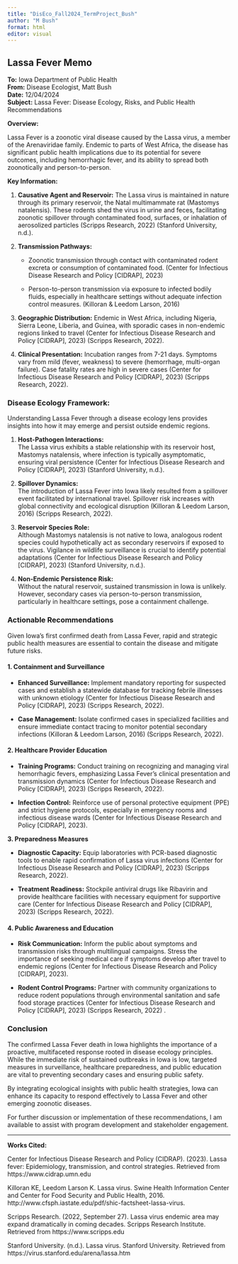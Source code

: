 ```yaml
---
title: "DisEco_Fall2024_TermProject_Bush"
author: "M Bush"
format: html
editor: visual
---
```


## **Lassa Fever Memo**

**To:** Iowa Department of Public Health\
**From:** Disease Ecologist, Matt Bush\
**Date:** 12/04/2024\
**Subject:** Lassa Fever: Disease Ecology, Risks, and Public Health Recommendations

**Overview:**

Lassa Fever is a zoonotic viral disease caused by the Lassa virus, a member of the Arenaviridae family. Endemic to parts of West Africa, the disease has significant public health implications due to its potential for severe outcomes, including hemorrhagic fever, and its ability to spread both zoonotically and person-to-person.

**Key Information:**

1.  **Causative Agent and Reservoir:** The Lassa virus is maintained in nature through its primary reservoir, the Natal multimammate rat (Mastomys natalensis). These rodents shed the virus in urine and feces, facilitating zoonotic spillover through contaminated food, surfaces, or inhalation of aerosolized particles (Scripps Research, 2022) (Stanford University, n.d.).

2.  **Transmission Pathways:**

    -   Zoonotic transmission through contact with contaminated rodent excreta or consumption of contaminated food. (Center for Infectious Disease Research and Policy \[CIDRAP\], 2023)

    -   Person-to-person transmission via exposure to infected bodily fluids, especially in healthcare settings without adequate infection control measures. (Killoran & Leedom Larson, 2016)

3.  **Geographic Distribution:** Endemic in West Africa, including Nigeria, Sierra Leone, Liberia, and Guinea, with sporadic cases in non-endemic regions linked to travel (Center for Infectious Disease Research and Policy \[CIDRAP\], 2023) (Scripps Research, 2022).

4.  **Clinical Presentation:** Incubation ranges from 7-21 days. Symptoms vary from mild (fever, weakness) to severe (hemorrhage, multi-organ failure). Case fatality rates are high in severe cases (Center for Infectious Disease Research and Policy \[CIDRAP\], 2023) (Scripps Research, 2022).

### **Disease Ecology Framework:**

Understanding Lassa Fever through a disease ecology lens provides insights into how it may emerge and persist outside endemic regions.

1.  **Host-Pathogen Interactions:\
    **The Lassa virus exhibits a stable relationship with its reservoir host, Mastomys natalensis, where infection is typically asymptomatic, ensuring viral persistence (Center for Infectious Disease Research and Policy \[CIDRAP\], 2023) (Stanford University, n.d.).

2.  **Spillover Dynamics:\
    **The introduction of Lassa Fever into Iowa likely resulted from a spillover event facilitated by international travel. Spillover risk increases with global connectivity and ecological disruption (Killoran & Leedom Larson, 2016) (Scripps Research, 2022).

3.  **Reservoir Species Role:\
    **Although Mastomys natalensis is not native to Iowa, analogous rodent species could hypothetically act as secondary reservoirs if exposed to the virus. Vigilance in wildlife surveillance is crucial to identify potential adaptations (Center for Infectious Disease Research and Policy \[CIDRAP\], 2023) (Stanford University, n.d.).

4.  **Non-Endemic Persistence Risk:\
    **Without the natural reservoir, sustained transmission in Iowa is unlikely. However, secondary cases via person-to-person transmission, particularly in healthcare settings, pose a containment challenge.

### **Actionable Recommendations**

Given Iowa’s first confirmed death from Lassa Fever, rapid and strategic public health measures are essential to contain the disease and mitigate future risks.

#### **1. Containment and Surveillance**

-   **Enhanced Surveillance:** Implement mandatory reporting for suspected cases and establish a statewide database for tracking febrile illnesses with unknown etiology (Center for Infectious Disease Research and Policy \[CIDRAP\], 2023) (Scripps Research, 2022).

-   **Case Management:** Isolate confirmed cases in specialized facilities and ensure immediate contact tracing to monitor potential secondary infections (Killoran & Leedom Larson, 2016) (Scripps Research, 2022).

#### **2. Healthcare Provider Education**

-   **Training Programs:** Conduct training on recognizing and managing viral hemorrhagic fevers, emphasizing Lassa Fever's clinical presentation and transmission dynamics (Center for Infectious Disease Research and Policy \[CIDRAP\], 2023) (Scripps Research, 2022).

-   **Infection Control:** Reinforce use of personal protective equipment (PPE) and strict hygiene protocols, especially in emergency rooms and infectious disease wards (Center for Infectious Disease Research and Policy \[CIDRAP\], 2023).

**3. Preparedness Measures**

-   **Diagnostic Capacity:** Equip laboratories with PCR-based diagnostic tools to enable rapid confirmation of Lassa virus infections (Center for Infectious Disease Research and Policy \[CIDRAP\], 2023) (Scripps Research, 2022).

-   **Treatment Readiness:** Stockpile antiviral drugs like Ribavirin and provide healthcare facilities with necessary equipment for supportive care (Center for Infectious Disease Research and Policy \[CIDRAP\], 2023) (Scripps Research, 2022).

#### **4. Public Awareness and Education**

-   **Risk Communication:** Inform the public about symptoms and transmission risks through multilingual campaigns. Stress the importance of seeking medical care if symptoms develop after travel to endemic regions (Center for Infectious Disease Research and Policy \[CIDRAP\], 2023).

-   **Rodent Control Programs:** Partner with community organizations to reduce rodent populations through environmental sanitation and safe food storage practices (Center for Infectious Disease Research and Policy \[CIDRAP\], 2023) (Scripps Research, 2022) .

### **Conclusion**

The confirmed Lassa Fever death in Iowa highlights the importance of a proactive, multifaceted response rooted in disease ecology principles. While the immediate risk of sustained outbreaks in Iowa is low, targeted measures in surveillance, healthcare preparedness, and public education are vital to preventing secondary cases and ensuring public safety.

By integrating ecological insights with public health strategies, Iowa can enhance its capacity to respond effectively to Lassa Fever and other emerging zoonotic diseases.

For further discussion or implementation of these recommendations, I am available to assist with program development and stakeholder engagement.

------------------------------------------------------------------------

**Works Cited:**

Center for Infectious Disease Research and Policy (CIDRAP). (2023). Lassa fever: Epidemiology, transmission, and control strategies. Retrieved from https://www.cidrap.umn.edu

Killoran KE, Leedom Larson K. Lassa virus. Swine Health Information Center and Center for Food Security and Public Health, 2016. http://www.cfsph.iastate.edu/pdf/shic-factsheet-lassa-virus.  

Scripps Research. (2022, September 27). Lassa virus endemic area may expand dramatically in coming decades. Scripps Research Institute. Retrieved from https://www.scripps.edu

Stanford University. (n.d.). Lassa virus. Stanford University. Retrieved from https://virus.stanford.edu/arena/lassa.htm 

\
\
